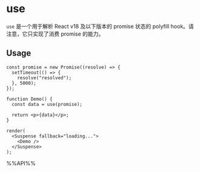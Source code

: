 # use

`use` 是一个用于解析 React v18 及以下版本的 promise 状态的 polyfill hook。请注意，它只实现了消费 promise 的能力。

## Usage

```tsx live noInline
const promise = new Promise((resolve) => {
  setTimeout(() => {
    resolve("resolved");
  }, 5000);
});

function Demo() {
  const data = use(promise);

  return <p>{data}</p>;
}

render(
  <Suspense fallback="loading...">
    <Demo />
  </Suspense>
);
```

%%API%%
